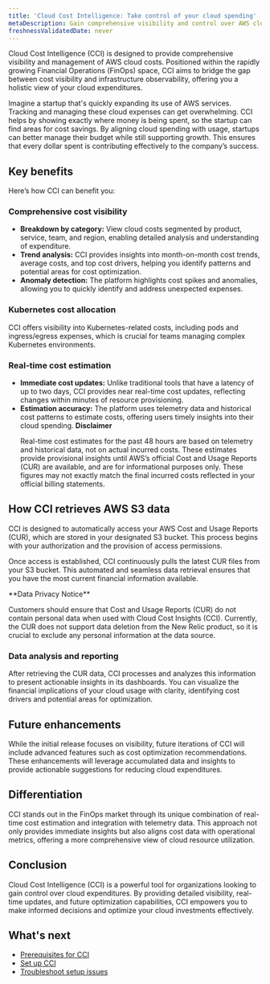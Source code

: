 ```yaml
---
title: 'Cloud Cost Intelligence: Take control of your cloud spending'
metaDescription: Gain comprehensive visibility and control over AWS cloud costs with CCI, enhancing your FinOps strategy for holistic cost management.
freshnessValidatedDate: never
---
```

Cloud Cost Intelligence (CCI) is designed to provide comprehensive visibility and management of AWS cloud costs. Positioned within the rapidly growing Financial Operations (FinOps) space, CCI aims to bridge the gap between cost visibility and infrastructure observability, offering you a holistic view of your cloud expenditures.

Imagine a startup that's quickly expanding its use of AWS services. Tracking and managing these cloud expenses can get overwhelming. CCI helps by showing exactly where money is being spent, so the startup can find areas for cost savings. By aligning cloud spending with usage, startups can better manage their budget while still supporting growth. This ensures that every dollar spent is contributing effectively to the company’s success.

## Key benefits
Here’s how CCI can benefit you:

### Comprehensive cost visibility
- **Breakdown by category:** View cloud costs segmented by product, service, team, and region, enabling detailed analysis and understanding of expenditure.
- **Trend analysis:** CCI provides insights into month-on-month cost trends, average costs, and top cost drivers, helping you identify patterns and potential areas for cost optimization.
- **Anomaly detection:** The platform highlights cost spikes and anomalies, allowing you to quickly identify and address unexpected expenses.

### Kubernetes cost allocation
CCI offers visibility into Kubernetes-related costs, including pods and ingress/egress expenses, which is crucial for teams managing complex Kubernetes environments.

### Real-time cost estimation
- **Immediate cost updates:** Unlike traditional tools that have a latency of up to two days, CCI provides near real-time cost updates, reflecting changes within minutes of resource provisioning.
- **Estimation accuracy:** The platform uses telemetry data and historical cost patterns to estimate costs, offering users timely insights into their cloud spending.
    <Callout variant="important">
    **Disclaimer**<p/>
    Real-time cost estimates for the past 48 hours are based on telemetry and historical data, not on actual incurred costs. These estimates provide provisional insights until AWS’s official Cost and Usage Reports (CUR) are available, and are for informational purposes only. These figures may not exactly match the final incurred costs reflected in your official billing statements.
    </Callout>

## How CCI retrieves AWS S3 data
CCI is designed to automatically access your AWS Cost and Usage Reports (CUR), which are stored in your designated S3 bucket. This process begins with your authorization and the provision of access permissions.

Once access is established, CCI continuously pulls the latest CUR files from your S3 bucket. This automated and seamless data retrieval ensures that you have the most current financial information available.

<Callout variant="important">
**Data Privacy Notice**<p/>
Customers should ensure that Cost and Usage Reports (CUR) do not contain personal data when used with Cloud Cost Insights (CCI). Currently, the CUR does not support data deletion from the New Relic product, so it is crucial to exclude any personal information at the data source.
</Callout>

### Data analysis and reporting
After retrieving the CUR data, CCI processes and analyzes this information to present actionable insights in its dashboards. You can visualize the financial implications of your cloud usage with clarity, identifying cost drivers and potential areas for optimization.

## Future enhancements
While the initial release focuses on visibility, future iterations of CCI will include advanced features such as cost optimization recommendations. These enhancements will leverage accumulated data and insights to provide actionable suggestions for reducing cloud expenditures.

## Differentiation
CCI stands out in the FinOps market through its unique combination of real-time cost estimation and integration with telemetry data. This approach not only provides immediate insights but also aligns cost data with operational metrics, offering a more comprehensive view of cloud resource utilization.

## Conclusion
Cloud Cost Intelligence (CCI) is a powerful tool for organizations looking to gain control over cloud expenditures. By providing detailed visibility, real-time updates, and future optimization capabilities, CCI empowers you to make informed decisions and optimize your cloud investments effectively.

## What's next
- [Prerequisites for CCI](/docs/cci/getting-started/prerequisites)
- [Set up CCI](/docs/cci/getting-started/setup)
- [Troubleshoot setup issues]()